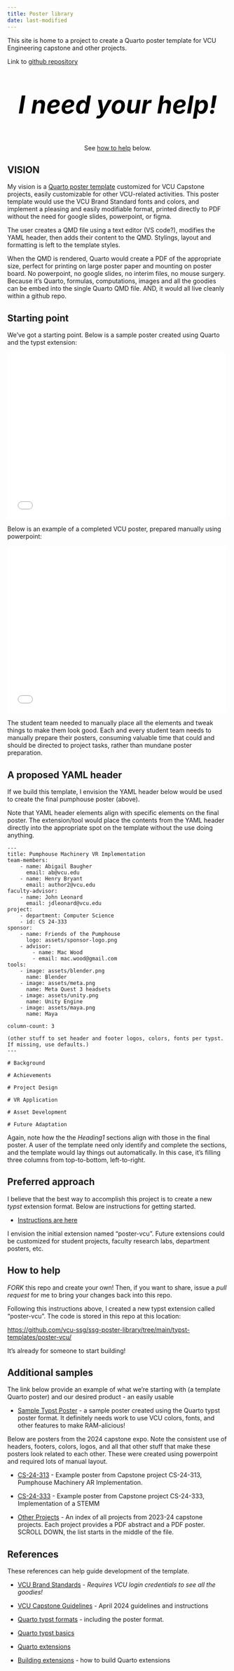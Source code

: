 ```yaml
---
title: Poster library
date: last-modified
---
```


This site is home to a project to create a Quarto poster template for VCU Engineering capstone and other projects.  

Link to [github repository](https://github.com/vcu-ssg/ssg-poster-library)

<style>
    .bold-center {
        font-weight: bold;
        font-style: italic;
        font-size: 4em;
        text-align: center;
        color: black;
    }
    .pdf-container {
        display: flex;
        justify-content: space-between;
    }
    .pdf-container iframe {
        width: 48%;
        height: 500px; /* Adjust height as needed */
    }    
</style>

::: {.bold-center}
I need your help!<br/>
:::
<center>See [how to help](#how-to-help) below.</center>


## VISION

My vision is a [Quarto poster template](./assets/CS%2024-313_Poster.pdf) customized for VCU Capstone projects,
easily customizable for other VCU-related activities.  This poster template
would use the VCU Brand Standard fonts and colors, and implement a pleasing
and easily modifiable format, printed directly to PDF without the need for google slides, powerpoint, or figma.

The user creates a QMD file using a text editor (VS code?), modifies the YAML header, then adds their content to the QMD. Stylings, layout
and formatting is left to the template styles.

When the QMD is rendered, Quarto would create a PDF of the appropriate size, perfect for printing on large poster paper and mounting on poster board.
No powerpoint, no google slides, no interim files, no mouse surgery.  Because it's Quarto, formulas, computations, images and all the goodies can
be embed into the single Quarto QMD file. AND, it would all live cleanly within a github repo.

## Starting point

We've got a starting point.  Below is a sample poster created using Quarto and the typst extension:

![](./showcase-2024-10-31/showcase-2024-10-31.pdf){width=500px height=380px fig-align="center"}

Below is an example of a completed VCU poster, prepared manually using powerpoint:

![](./assets/CS%2024-313_Poster.pdf){width=500px height=380px fig-align="center"}

The student team needed to manually place all the elements and tweak things to make them look good.  Each and every
student team needs to manually prepare their posters, consuming valuable time that could and should be directed to
project tasks, rather than mundane poster preparation.

## A proposed YAML header

If we build this template, I envision the YAML header below would be used to create the final pumphouse poster (above). 

Note that YAML header elements align with specific elements on the final poster. The extension/tool would place the contents from the YAML header directly into the appropriate spot on the
template without the use doing anything.

    ---
    title: Pumphouse Machinery VR Implementation
    team-members:
        - name: Abigail Baugher
          email: ab@vcu.edu
        - name: Henry Bryant
          email: author2@vcu.edu
    faculty-advisor:
        - name: John Leonard
          email: jdleonard@vcu.edu
    project:
        - department: Computer Science
        - id: CS 24-333
    sponsor:
        - name: Friends of the Pumphouse
          logo: assets/sponsor-logo.png
        - advisor:
            - name: Mac Wood
            - email: mac.wood@gmail.com
    tools:
        - image: assets/blender.png
          name: Blender
        - image: assets/meta.png
          name: Meta Quest 3 headsets
        - image: assets/unity.png
          name: Unity Engine
        - image: assets/maya.png
          name: Maya

    column-count: 3

    (other stuff to set header and footer logos, colors, fonts per typst.  If missing, use defaults.)
    ---

    # Background 

    # Achievements

    # Project Design

    # VR Application

    # Asset Development

    # Future Adaptation

Again, note how the the *Heading1* sections align with those in the final poster.  A user of the template need only
identify and complete the sections, and the template would lay things out automatically.  In this case, it's filling three columns from top-to-bottom, left-to-right.

## Preferred approach

I believe that the best way to accomplish this project is to create a new *typst* extension format. Below are instructions for getting started.

* [Instructions are here](https://quarto.org/docs/output-formats/typst-custom.html#create-a-format)

I envision the initial extension named "poster-vcu". Future extensions could be customized for student projects, faculty research labs, department posters, etc.

## How to help

*FORK* this repo and create your own!  Then, if you want to share, issue a *pull request* for me to bring your
changes back into this repo.

Following this instructions above, I created a new typst extension called "poster-vcu".  The code is stored in this repo at this location:

<https://github.com/vcu-ssg/ssg-poster-library/tree/main/typst-templates/poster-vcu/>

It's already for someone to start building!

## Additional samples

The link below provide an example of what we're starting with (a template Quarto poster) and our desired product - an easily usable 

* [Sample Typst Poster](./showcase-2024-10-31/showcase-2024-10-31.pdf) - a sample poster created using the Quarto typst poster format. It definitely needs work
to use VCU colors, fonts, and other features to make RAM-alicious!

Below are posters from the 2024 capstone expo.  Note the consistent use of headers, footers, colors, logos, and all that other stuff that make these posters look related to each other.  These were created using powerpoint and required lots of manual layout.  

* [CS-24-313](./assets/CS%2024-313_Poster.pdf) - Example poster from Capstone project CS-24-313, Pumphouse Machinery AR Implementation.

* [CS-24-333](./assets/CS%2024-333_Poster.pdf) - Example poster from Capstone project CS-24-333, Implementation of a STEMM

* [Other Projects](https://egr.vcu.edu/capstone/current-projects/) - An index of all projects from 2023-24 capstone projects. Each project provides a PDF abstract and a PDF poster. SCROLL DOWN, the list starts in the middle of the file.

## References

These references can help guide development of the template.

* [VCU Brand Standards](https://brand.vcu.edu/) - *Requires VCU login credentials to see all the goodies!*

* [VCU Capstone Guidelines](https://egr.vcu.edu/research/research-showcase/) - April 2024 guidelines and instructions

* [Quarto typst formats](https://Quarto.org/docs/output-formats/typst-custom.html) - including the poster format.

* [Quarto typst basics](https://Quarto.org/docs/output-formats/typst.html)

* [Quarto extensions](https://Quarto.org/docs/extensions/)

* [Building extensions](https://Quarto.org/docs/extensions/creating.html) - how to build Quarto extensions

